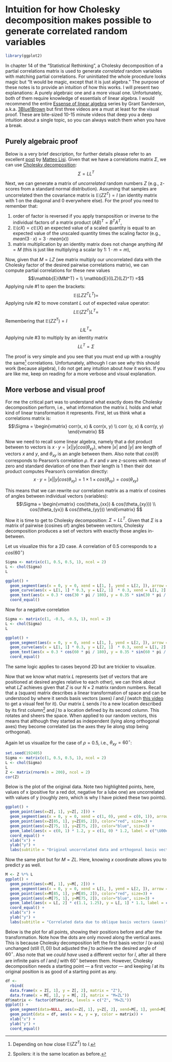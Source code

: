# Intuition for how Cholesky decomposition makes possible to generate correlated random variables

```r
library(ggplot2)
```

In chapter 14 of the "Statistical Rethinking", a Cholesky decomposition of a partial correlations matrix is used to generate _correlated_ random variables with matching partial correlations. For uninitiated the whole procedure looks magic but "It would be magic, except that it is just algebra." The purpose of these notes is to provide an intuition of how this works. I will present two explanations: A purely algebraic one and a more visual one. Unfortunately, both of them require knowledge of essentials of linear algebra. I would recommend the entire [Essense of linear algebra](https://youtu.be/fNk_zzaMoSs) series by Grant Sanderson, a.k.a. [3Blue1Brown](https://www.3blue1brown.com/) but first three videos are a must at least for the visual proof. These are bite-sized 10-15 minute videos that deep you a deep intuition about a single topic, so you can always watch them when you have a break.

## Purely algebraic proof
Below is a very brief description, for further details please refer to an excellent [post](https://mlisi.xyz/post/simulating-correlated-variables-with-the-cholesky-factorization) by [Matteo Lisi](https://mlisi.xyz/). Given that we have a correlations matrix $\Sigma$, we can use [Cholesky decomposition](https://en.wikipedia.org/wiki/Cholesky_decomposition):
$$\Sigma = LL^T$$

Next, we can generate a matrix of _uncorrelated_ random numbers $Z$ (e.g., z-scores from a standard normal distribution). Assuming that samples are uncorrelated then the covariance matrix is $\mathbb{E}(ZZ^T) = I$ (an identity matrix with $1$ on the diagonal and $0$ everywhere else). For the proof you need to remember that:

1. order of factor is reversed if you apply transposition or inverse to the individual factors of a matrix product $(AB)^T = B^TA^T$,
2. $\mathbb{E}(cX) = c\mathbb{E}(X)$ an expected value of a scaled quantity is equal to an expected value of the unscaled quantity times the scaling factor (e.g., $mean(3\cdot x) = 3\cdot mean(x)$)
3. matrix multiplication by an identity matrix does not change anything $IM=M$ (this is just like multiplying a scalar by $1$: $1\cdot m = m$),

Now, given that $M=LZ$ (we matrix multiply our uncorrelated data with the Cholesky factor of the desired pairwise correlations matrix), we can compute partial correlations for these new values
$$\mathbb{E}(MM^T) = \\
\mathbb{E}((LZ)(LZ)^T) =$$
Applying rule #1 to open the brackets:
$$\mathbb{E}(L Z Z^T L^T) =$$
Applying rule #2 to move constant $L$ out of expected value operator:
$$L\mathbb{E}(Z Z^T) L^T =$$
Remembering that $\mathbb{E}(ZZ^T) = I$
$$L I L^T =$$
Applying rule #3 to multiply by an identity matrix
$$L L^T = \Sigma$$

The proof is very simple and you see that you must end up with a roughly the same^[Depending on how close $\mathbb{E}(ZZ^T)$ to $I$.] correlations. Unfortunately, although I can see _why_ this should work (because algebra), I do not get any intuition about _how_ it works. If you are like me, keep on reading for a more verbose and visual explanation.

## More verbose and visual proof
For me the critical part was to understand what exactly does the Cholesky decomposition perform, i.e., what information the matrix $L$ holds and what kind of linear transformation it represents. First, let us think what a correlations matrix is:
$$\Sigma = \begin{vmatrix} corr(x, x) & corr(x, y) \\ corr (y, x) & corr(y, y) \end{vmatrix} $$

Now we need to recall some linear algebra, namely that a dot product between to vectors is $x \cdot y = |x| |y| cos(\theta_{xy})$, where $|x|$ and $|y|$ are length of vectors $x$ and $y$, and $\theta_{xy}$ is an angle between them. Also note that $cos(\theta)$ corresponds to Pearson's correlation $\rho$. If $x$ and $v$ are z-scores with mean of zero and standard deviation of one then their length is $1$ then their dot product computes Pearson's correlation directly: 
$$x \cdot y = |x| |y| cos(\theta_{xy}) = 1 \times 1 \times cos(\theta_{xy}) = cos(\theta_{xy})$$

This means that we can rewrite our correlation matrix as a matrix of cosines of angles between individual vectors (variables):
$$\Sigma = \begin{vmatrix} cos(\theta_{xx}) & cos(\theta_{xy})) \\ cos(\theta_{yx}) & cos(\theta_{yy})) \end{vmatrix} $$

Now it is time to get to Cholesky decomposition: $\Sigma = L L^T$. Given that $\Sigma$ is a matrix of pairwise (cosines of) angles between vectors, Cholesky decomposition produces a set of vectors with exactly those angles in-between.

Let us visualize this for a 2D case. A correlation of $0.5$ corresponds to a $cos(60 ^{\circ})$

```r
Sigma <- matrix(c(1, 0.5, 0.5, 1), ncol = 2)
L <- chol(Sigma)
L
```

```r
ggplot() + 
  geom_segment(aes(x = 0, y = 0, xend = L[1, ], yend = L[2, ]), arrow = arrow(length = unit(0.03, "npc"))) +
  geom_curve(aes(x = L[1, 1] * 0.3, y = L[2, 1]  * 0.3, xend = L[1, 2]  * 0.3, yend = L[2, 2]  * 0.3), curvature = 0.5) +
  geom_text(aes(x = 0.3 * cos(30 * pi / 180), y = 0.35 * sin(30 * pi / 180), label = "cos(60°) = 0.5"), hjust=-1, vjust=-1) +
  coord_equal()
```

Now for a negative correlation
```r
Sigma <- matrix(c(1, -0.5, -0.5, 1), ncol = 2)
L <- chol(Sigma)
L
```

```r
ggplot() + 
  geom_segment(aes(x = 0, y = 0, xend = L[1, ], yend = L[2, ]), arrow = arrow(length = unit(0.03, "npc"))) +
  geom_curve(aes(x = L[1, 1] * 0.3, y = L[2, 1]  * 0.3, xend = L[1, 2]  * 0.3, yend = L[2, 2]  * 0.3), curvature = 0.5) +
  geom_text(aes(x = 0.3 * cos(60 * pi / 180), y = 0.35 * sin(60 * pi / 180), label = "cos(120°) = -0.5"), hjust=-1, vjust=-1) +
  coord_equal()
```

The same logic applies to cases beyond 2D but are trickier to visualize. 

Now that we know what matrix $L$ represents (set of vectors that are positioned at desired angles relative to each other), we can think about what $LZ$ achieves given that $Z$ is our $N\times 2$ matrix random numbers. Recall that a (square) matrix describes a linear transformation of space and can be understood by where it sends basis vectors (axes) $\hat{i}$ and $\hat{j}$ (watch [this video](https://youtu.be/kYB8IZa5AuE) to get a visual feel for it). Our matrix $L$ sends $\hat{i}$ to a new location described by its first column^[Spoilers: it is the same location as before.] and $\hat{j}$ to a location defined by its second column. This rotates and sheers the space. When applied to our random vectors, this means that although they started as independent (lying along orthogonal axes) they become correlated (as the axes they lie along stop being orthogonal). 

Again let us visualize for the case of $\rho=0.5$, i.e., $\theta_{xy} = 60 ^\circ$:
```r
set.seed(192405)
Sigma <- matrix(c(1, 0.5, 0.5, 1), ncol = 2)
L <- chol(Sigma)
L
Z <- matrix(rnorm(n = 200), ncol = 2)
cor(Z)
```
Below is the plot of the original data. Note two highlighted points, here, values of x (positive for a red dot, negative for a lube one) are uncorrelated with values of y (roughly zero, which is why I have picked these two points). 
```r
ggplot() + 
  geom_point(aes(x=Z[, 1], y=Z[, 2])) +
  geom_segment(aes(x = 0, y = 0, xend = c(1, 0), yend = c(0, 1)), arrow = arrow(length = unit(0.03, "npc"))) +
  geom_point(aes(x=Z[85, 1], y=Z[85, 2]), color="red", size=3) +
  geom_point(aes(x=Z[75, 1], y=Z[75, 2]), color="blue", size=3) +
  geom_label(aes(x = c(0, 1) * 1.2, y = c(1, 0) * 1.2, label = c("\U00ee", "\U0135")), color="blue") +
  coord_equal() +
  xlab("x") +
  ylab("y") +
  labs(subtitle = "Original uncorrelated data and orthogonal basis vectors (axes)")
```
Now the same plot but for $M = ZL$. Here, knowing $x$ coordinate allows you to predict $y$ as well. 
```r
M <- Z %*% L
ggplot() + 
  geom_point(aes(x=M[, 1], y=M[, 2])) +
  geom_segment(aes(x = 0, y = 0, xend = L[1, ], yend = L[2, ]), arrow = arrow(length = unit(0.03, "npc"))) +
  geom_point(aes(x=M[85, 1], y=M[85, 2]), color="red", size=3) +
  geom_point(aes(x=M[75, 1], y=M[75, 2]), color="blue", size=3) +
  geom_label(aes(x = L[, 2] * c(1.1, 1.25), y = L[, 1] * 1.1, label = c("\U00ee", "\U0135")), color="blue") +
  coord_equal() +
  xlab("x") +
  ylab("y") +
  labs(subtitle = "Correlated data due to oblique basis vectors (axes)")
```

Below is the plot for all points, showing their positions before and after the transformation. Note how the dots are only moved along the vertical axes. This is because Cholesky decomposition left the first basis vector $\hat{i}$ (x-axis) unchanged (still $(1, 0)$) but adjusted the $\hat{j}$ to achieve the desired angle of $60^\circ$. Also note that we _could have_ used a different vector for $\hat{i}$, after all there are infinite pairs of $\hat{i}$ and $\hat{j}$ with $60^\circ$ between them. However, Cholesky decomposition needs a starting point --- a first vector --- and keeping $\hat{i}$ at its original position is as good of a starting point as any.
```r
df <-
  rbind(
  data.frame(x = Z[, 1], y = Z[, 2], matrix = "Z"),
  data.frame(x = M[, 1], y = M[, 2], matrix = "M=ZL"))
df$matrix <- factor(df$matrix, levels = c("Z", "M=ZL")) 
ggplot() +
  geom_segment(data=NULL, aes(x=Z[, 1], y=Z[, 2], xend=M[, 1], yend=M[, 2])) +
  geom_point(data = df, aes(x = x, y = y, color = matrix)) +
  xlab("x") +
  ylab("y") +
  coord_equal()
```
